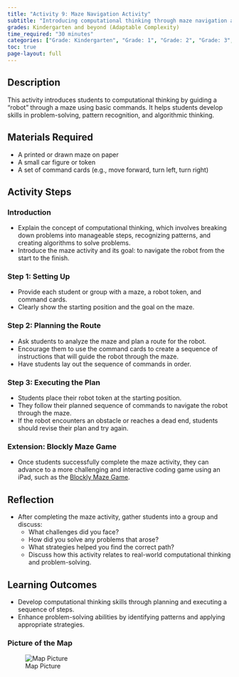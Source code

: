 ```yaml
---
title: "Activity 9: Maze Navigation Activity"
subtitle: "Introducing computational thinking through maze navigation and algorithmic planning."
grades: Kindergarten and beyond (Adaptable Complexity)
time_required: "30 minutes"
categories: ["Grade: Kindergarten", "Grade: 1", "Grade: 2", "Grade: 3", "Grade: 4", "Grade: 5", "Grade: 6", "Time: 30 Minutes"]
toc: true
page-layout: full
---
```


## Description

This activity introduces students to computational thinking by guiding a "robot" through a maze using basic commands. It helps students develop skills in problem-solving, pattern recognition, and algorithmic thinking.

## Materials Required

- A printed or drawn maze on paper
- A small car figure or token
- A set of command cards (e.g., move forward, turn left, turn right)

## Activity Steps

### Introduction

- Explain the concept of computational thinking, which involves breaking down problems into manageable steps, recognizing patterns, and creating algorithms to solve problems.
- Introduce the maze activity and its goal: to navigate the robot from the start to the finish.

### Step 1: Setting Up

- Provide each student or group with a maze, a robot token, and command cards.
- Clearly show the starting position and the goal on the maze.

### Step 2: Planning the Route

- Ask students to analyze the maze and plan a route for the robot.
- Encourage them to use the command cards to create a sequence of instructions that will guide the robot through the maze.
- Have students lay out the sequence of commands in order.

### Step 3: Executing the Plan

- Students place their robot token at the starting position.
- They follow their planned sequence of commands to navigate the robot through the maze.
- If the robot encounters an obstacle or reaches a dead end, students should revise their plan and try again.

### Extension: Blockly Maze Game

- Once students successfully complete the maze activity, they can advance to a more challenging and interactive coding game using an iPad, such as the [Blockly Maze Game](https://blockly.games/maze?lang=en).

## Reflection

- After completing the maze activity, gather students into a group and discuss:
  - What challenges did you face?
  - How did you solve any problems that arose?
  - What strategies helped you find the correct path?
  - Discuss how this activity relates to real-world computational thinking and problem-solving.

## Learning Outcomes

- Develop computational thinking skills through planning and executing a sequence of steps.
- Enhance problem-solving abilities by identifying patterns and applying appropriate strategies.

### Picture of the Map

![Map Picture](/images/09activity.png)
